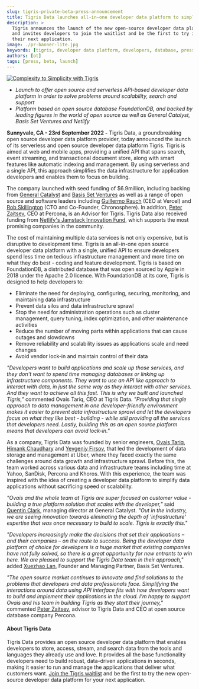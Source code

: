 ```yaml
---
slug: tigris-private-beta-press-announcement
title: Tigris Data launches all-in-one developer data platform to simplify building real-time applications
description: >
  Tigris announces the launch of the new open-source developer data platform
  and invites developers to join the waitlist and be the first to try it for
  their next application.
image: ./pr-banner-lite.jpg
keywords: [tigris, developer data platform, developers, database, press]
authors: [ot]
tags: [press, beta, launch]
---
```



<a href={tigrisConfig.signupUrl}>
  <img src={require('./pr-banner-lite.jpg').default} alt="Complexity to Simplicity with Tigris" />
</a>

- _Launch to offer open source and serverless API-based developer data platform
  in order to solve problems around scalability, search and support_
- _Platform based on open source database FoundationDB, and backed by leading
  figures in the world of open source as well as General Catalyst, Basis Set Ventures and Netlify_

**Sunnyvale, CA - 23rd September 2022 -** Tigris Data, a groundbreaking open
source developer data platform provider, today announced the launch of its
serverless and open source developer data platform Tigris. Tigris is aimed at
web and mobile apps, providing a unified API that spans search, event streaming,
and transactional document store, along with smart features like automatic
indexing and management. By using serverless and a single API, this approach
simplifies the data infrastructure for application developers and enables them
to focus on building.

The company launched with seed funding of $6.9million, including backing from
[General Catalyst](https://www.generalcatalyst.com/) and
[Basis Set Ventures](https://www.basisset.com/) as well as a range of open
source and software leaders including
[Guillermo Rauch](https://www.linkedin.com/in/guillermo-rauch-b834b917b/) (CEO at Vercel) and
[Rob Skillington](https://www.linkedin.com/in/robskillington/) (CTO and Co-Founder, Chronosphere).
In addition, [Peter Zaitsev](https://www.linkedin.com/in/peterzaitsev/), CEO at Percona,
is an Advisor for Tigris. Tigris Data also received funding from
[Netlify's Jamstack Innovation Fund](https://www.netlify.com/blog/jamstack-innovation-fund-launches-with-the-10-most-promising-jamstack-startups/),
which supports the most promising companies in the community.

The cost of maintaining multiple data services is not only expensive, but is
disruptive to development time. Tigris is an all-in-one open source developer
data platform with a single, unified API to ensure developers spend less time
on tedious infrastructure management and more time on what they do best - coding
and feature development. Tigris is based on FoundationDB, a distributed database
that was open sourced by Apple in 2018 under the Apache 2.0 licence. With
FoundationDB at its core, Tigris is designed to help developers to:

- Eliminate the need for deploying, configuring, securing, monitoring, and
  maintaining data infrastructure
- Prevent data silos and data infrastructure sprawl
- Stop the need for administration operations such as cluster management,
  query tuning, index optimization, and other maintenance activities
- Reduce the number of moving parts within applications that can cause outages
  and slowdowns
- Remove reliability and scalability issues as applications scale and need
  changes
- Avoid vendor lock-in and maintain control of their data

_"Developers want to build applications and scale up those services, and they
don't want to spend time managing databases or linking up infrastructure
components. They want to use an API like approach to interact with data,
in just the same way as they interact with other services. And they want to
achieve all this fast. This is why we built and launched Tigris,"_ commented
Ovais Tariq, CEO at Tigris Data. _"Providing that single approach to data
management in one developer-friendly environment makes it easier to prevent
data infrastructure sprawl and let the developers focus on what they like
best - building - while still providing all the services that developers need.
Lastly, building this as an open source platform means that developers can
avoid lock-in."_

As a company, Tigris Data was founded by senior engineers,
[Ovais Tariq](https://www.linkedin.com/in/ovaistariq/),
[Himank Chaudhary](https://www.linkedin.com/in/himank-chaudhary-1937b958/) and
[Yevgeniy Firsov](https://www.linkedin.com/in/efirsov/), that led the
development of data storage and management at Uber, where they faced exactly
the same challenges around data growth and infrastructure sprawl. Before this,
the team worked across various data and infrastructure teams including time at
Yahoo, SanDisk, Percona and Khoros. With this experience, the team was inspired
with the idea of creating a developer data platform to simplify data
applications without sacrificing speed or scalability.

_"Ovais and the whole team at Tigris are super focused on customer value -
building a true platform solution that scales with the developer,"_ said
[Quentin Clark](https://www.linkedin.com/in/quentin-clark/), managing director
at General Catalyst. _"Out in the industry, we are seeing innovation towards
eliminating the depth of 'infrastructure' expertise that was once necessary to
build to scale. Tigris is exactly this."_

_"Developers increasingly make the decisions that set their applications –
and their companies – on the route to success. Being the developer data
platform of choice for developers is a huge market that existing companies
have not fully solved, so there is a great opportunity for new entrants to
win here. We are pleased to support the Tigris Data team in their approach,"_
added [Xuezhao Lan](https://www.linkedin.com/in/xuezhao-lan-lan-50aa1a1/),
Founder and Managing Partner, Basis Set Ventures.

_"The open source market continues to innovate and find solutions to the
problems that developers and data professionals face. Simplifying the
interactions around data using API interface fits with how developers want
to build and implement their applications in the cloud. I'm happy to support
Ovais and his team in building Tigris as they start their journey,"_ commented
[Peter Zaitsev](https://www.linkedin.com/in/peterzaitsev/), advisor to
Tigris Data and CEO at open source database company Percona.

#### About Tigris Data

Tigris Data provides an open source developer data platform that enables
developers to store, access, stream, and search data from the tools and
languages they already use and love. It provides all the base functionality
developers need to build robust, data-driven applications in seconds, making
it easier to run and manage the applications that deliver what customers want.
[Join the Tigris waitlist](https://www.tigrisdata.com/beta#signup-form) and be
the first to try the new open-source developer data platform for your next
application.
